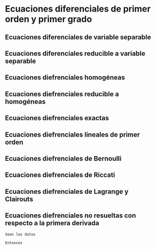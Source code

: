 \mainmatter 

# Ecuaciones diferenciales de primer orden y primer grado

## Ecuaciones diferenciales de variable separable


## Ecuaciones diferenciales reducible a variable separable


## Ecuaciones diefrenciales homogéneas


## Ecuaciones diefrenciales reducible a homogéneas

## Ecuaciones diefrenciales exactas

## Ecuaciones diefrenciales lineales de primer orden

## Ecuaciones diefrenciales de Bernoulli


## Ecuaciones diefrenciales de Riccati


## Ecuaciones diefrenciales de Lagrange y Clairouts


## Ecuaciones diefrenciales no resueltas con respecto a la primera derivada


```exercise
Sean los datos 
```

```solution
Entonces
  
```




